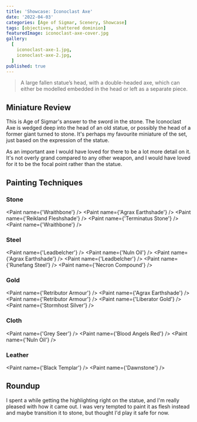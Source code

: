 ```yaml
---
title: 'Showcase: Iconoclast Axe'
date: '2022-04-03'
categories: [Age of Sigmar, Scenery, Showcase]
tags: [objectives, shattered dominion]
featuredImage: iconoclast-axe-cover.jpg
gallery:
  [
    iconoclast-axe-1.jpg,
    iconoclast-axe-2.jpg,
  ]
published: true
---
```


>  A large fallen statue’s head, with a double-headed axe, which can either be modelled embedded in the head or left
> as a separate piece.

## Miniature Review

This is Age of Sigmar's answer to the sword in the stone. The Iconoclast Axe is wedged deep into the head of an old
statue, or possibly the head of a former giant turned to stone. It's perhaps my favourite miniature of the set, just
based on the expression of the statue.

As an important axe I would have loved for there to be a lot more detail on it. It's not overly grand compared to any
other weapon, and I would have loved for it to be the focal point rather than the statue.

## Painting Techniques

### Stone
<Paint name={'Wraithbone'} />
<Paint name={'Agrax Earthshade'} />
<Paint name={'Reikland Fleshshade'} />
<Paint name={'Terminatus Stone'} />
<Paint name={'Wraithbone'} />

### Steel
<Paint name={'Leadbelcher'} />
<Paint name={'Nuln Oil'} />
<Paint name={'Agrax Earthshade'} />
<Paint name={'Leadbelcher'} />
<Paint name={'Runefang Steel'} />
<Paint name={'Necron Compound'} />

### Gold
<Paint name={'Retributor Armour'} />
<Paint name={'Agrax Earthshade'} />
<Paint name={'Retributor Armour'} />
<Paint name={'Liberator Gold'} />
<Paint name={'Stormhost Silver'} />

### Cloth
<Paint name={'Grey Seer'} />
<Paint name={'Blood Angels Red'} />
<Paint name={'Nuln Oil'} />

### Leather
<Paint name={'Black Templar'} />
<Paint name={'Dawnstone'} />

## Roundup

I spent a while getting the highlighting right on the statue, and I'm really pleased with how it came out. I was very
tempted to paint it as flesh instead and maybe transition it to stone, but thought I'd play it safe for now.